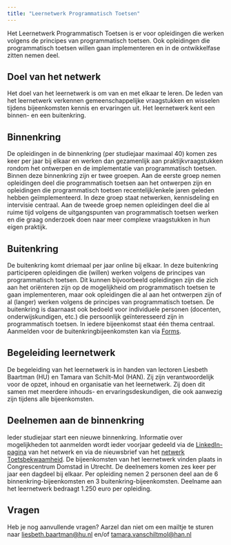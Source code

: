 ```yaml
---
title: "Leernetwerk Programmatisch Toetsen"
---
```


::: {.lead}

Het Leernetwerk Programmatisch Toetsen is er voor opleidingen die werken volgens de principes van programmatisch toetsen. Ook opleidingen die programmatisch toetsen willen gaan implementeren en in de ontwikkelfase zitten nemen deel. 

:::

## Doel van het netwerk
Het doel van het leernetwerk is om van en met elkaar te leren. De leden van het leernetwerk verkennen gemeenschappelijke vraagstukken en wisselen tijdens bijeenkomsten kennis en ervaringen uit. Het leernetwerk kent een binnen- en een buitenkring.

## Binnenkring
De opleidingen in de binnenkring (per studiejaar maximaal 40) komen zes keer per jaar bij elkaar en werken dan gezamenlijk aan praktijkvraagstukken rondom het ontwerpen en de implementatie van programmatisch toetsen. Binnen deze binnenkring zijn er twee groepen. Aan de eerste groep nemen opleidingen deel die programmatisch toetsen aan het ontwerpen zijn en opleidingen die programmatisch toetsen recentelijk/enkele jaren geleden hebben geïmplementeerd. In deze groep staat netwerken, kennisdeling en intervisie centraal. Aan de tweede groep nemen opleidingen deel die al ruime tijd volgens de uitgangspunten van programmatisch toetsen werken en die graag onderzoek doen naar meer complexe vraagstukken in hun eigen praktijk. 

## Buitenkring
De buitenkring komt driemaal per jaar online bij elkaar. In deze buitenkring participeren opleidingen die (willen) werken volgens de principes van programmatisch toetsen. Dit kunnen bijvoorbeeld opleidingen zijn die zich aan het oriënteren zijn op de mogelijkheid om programmatisch toetsen te gaan implementeren, maar ook opleidingen die al aan het ontwerpen zijn of al (langer) werken volgens de principes van programmatisch toetsen. De buitenkring is daarnaast ook bedoeld voor individuele personen (docenten, onderwijskundigen, etc.) die persoonlijk geïnteresseerd zijn in programmatisch toetsen. In iedere bijeenkomst staat één thema centraal. Aanmelden voor de buitenkringbijeenkomsten kan via [Forms](https://toetsbekwaamheid.nl/buitenkringbijeenkomsten-leernetwerk-pt-2/).

## Begeleiding leernetwerk
De begeleiding van het leernetwerk is in handen van lectoren Liesbeth Baartman (HU) en Tamara van Schilt-Mol (HAN). Zij zijn verantwoordelijk voor de opzet, inhoud en organisatie van het leernetwerk. Zij doen dit samen met meerdere inhouds- en ervaringsdeskundigen, die ook aanwezig zijn tijdens alle bijeenkomsten.

## Deelnemen aan de binnenkring
Ieder studiejaar start een nieuwe binnenkring. Informatie over mogelijkheden tot aanmelden wordt ieder voorjaar gedeeld via de [LinkedIn-pagina](https://www.linkedin.com/company/programmatisch-toetsen-leernetwerk) van het netwerk en via de nieuwsbrief van het [netwerk Toetsbekwaamheid](https://toetsbekwaamheid.nl/). De bijeenkomsten van het leernetwerk vinden plaats in Congrescentrum Domstad in Utrecht. De deelnemers komen zes keer per jaar een dagdeel bij elkaar.  Per opleiding nemen 2 personen deel aan de 6 binnenkring-bijeenkomsten en 3 buitenkring-bijeenkomsten. Deelname aan het leernetwerk bedraagt 1.250 euro per opleiding.

## Vragen
Heb je nog aanvullende vragen? Aarzel dan niet om een mailtje te sturen naar [liesbeth.baartman@hu.nl](liesbeth.baartman@hu.nl) en/of [tamara.vanschiltmol@han.nl](tamara.vanschiltmol@han.nl)
